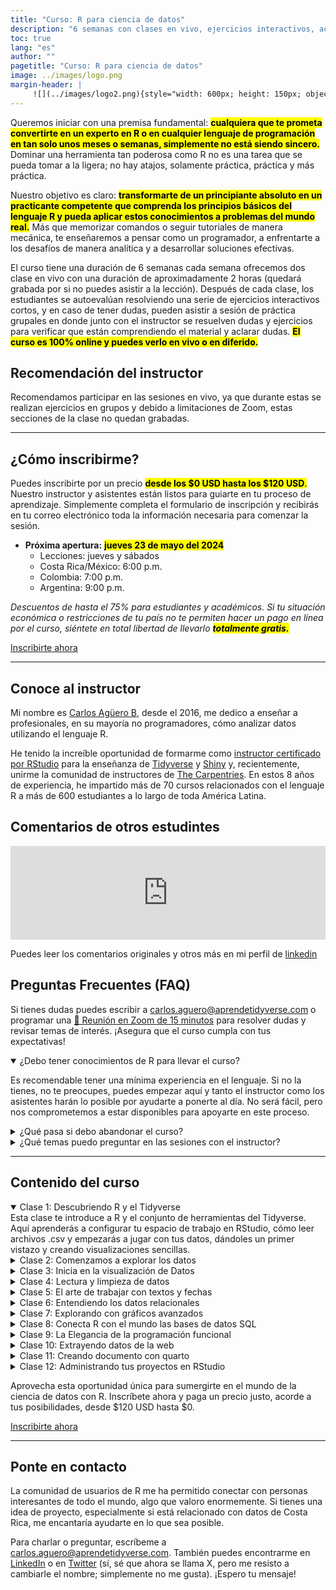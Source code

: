 ```yaml
---
title: "Curso: R para ciencia de datos"
description: "6 semanas con clases en vivo, ejercicios interactivos, acceso desde $0 a $120 USD"
toc: true
lang: "es"
author: ""
pagetitle: "Curso: R para ciencia de datos"
image: ../images/logo.png
margin-header: |
     ![](../images/logo2.png){style="width: 600px; height: 150px; object-fit: cover;"}
---
```


Queremos iniciar con una premisa fundamental: <mark>**cualquiera que te prometa convertirte en un experto en R o en cualquier lenguaje de programación en tan solo unos meses o semanas, simplemente no está siendo sincero.**</mark> Dominar una herramienta tan poderosa como R no es una tarea que se pueda tomar a la ligera; no hay atajos, solamente práctica, práctica y más práctica.


Nuestro objetivo es claro: <mark>**transformarte de un principiante absoluto en un practicante competente que comprenda los principios básicos del lenguaje R y pueda aplicar estos conocimientos a problemas del mundo real.**</mark> Más que memorizar comandos o seguir tutoriales de manera mecánica, te enseñaremos a pensar como un programador, a enfrentarte a los desafíos de manera analítica y a desarrollar soluciones efectivas.


El curso tiene una duración de 6 semanas cada semana ofrecemos dos clase en vivo con una duración de aproximadamente 2 horas (quedará grabada por si no puedes asistir a la lección). Después de cada clase, los estudiantes se autoevalúan resolviendo una serie de ejercicios interactivos cortos, y en caso de tener dudas, pueden asistir a sesión de práctica grupales en donde junto con el instructor se resuelven dudas y ejercicios para verificar que están comprendiendo el material y aclarar dudas. <mark>**El curso es 100% online y puedes verlo en vivo o en diferido.**</mark>


::: {.callout-tip}
## Recomendación del instructor
Recomendamos participar en las sesiones en vivo, ya que durante estas se realizan ejercicios en grupos y debido a limitaciones de Zoom, estas secciones de la clase no quedan grabadas.
:::

---

## ¿Cómo inscribirme?

Puedes inscribirte por un precio <mark>**desde los $0 USD hasta los $120 USD**.</mark> Nuestro instructor y asistentes están listos para guiarte en tu proceso de aprendizaje. Simplemente completa el formulario de inscripción y recibirás en tu correo electrónico toda la información necesaria para comenzar la sesión.

+ **Próxima apertura:** <mark>**jueves 23 de mayo del 2024**</mark>
    + Lecciones: jueves y sábados
    + Costa Rica/México: 6:00 p.m. 
    + Colombia: 7:00 p.m. 
    + Argentina: 9:00 p.m.
    
*Descuentos de hasta el 75% para estudiantes y académicos. Si tu situación económica o restricciones de tu país no te permiten hacer un pago en línea por el curso, siéntete en total libertad de llevarlo <mark>**totalmente gratis.**</mark>*

[Inscribirte ahora](https://tally.so/r/woy9qe){.btn .btn-outline-primary .btn role="button"} 


---


## Conoce al instructor

Mi nombre es [Carlos Agüero B](www.linkedin.com/in/carlos-aguero-cr), desde el 2016, me dedico a enseñar a profesionales, en su mayoría no programadores, cómo analizar datos utilizando el lenguaje R. 

He tenido la increíble oportunidad de formarme como [instructor certificado por RStudio](https://education.rstudio.com/trainers/people/aguero+carlos/) para la enseñanza de [Tidyverse](https://www.tidyverse.org/) y [Shiny](https://shiny.posit.co/) y, recientemente, unirme la comunidad de instructores de [The Carpentries](https://carpentries.org/instructors/). En estos 8 años de experiencia, he impartido más de 70 cursos relacionados con el lenguaje R a más de 600 estudiantes a lo largo de toda América Latina. 

## Comentarios de otros estudintes

<script type="text/javascript" src="https://testimonial.to/js/iframeResizer.min.js"></script>
<iframe id='testimonialto-carousel-r-para-ciencia-de-datos-tag-all-light' src="https://embed-v2.testimonial.to/carousel/all/r-para-ciencia-de-datos?theme=light&autoplay=off&showmore=off&one-row=on&same-height=off&tag=all&arrowColor=9BA9B4" frameborder="0" scrolling="no" width="100%"></iframe>
<script type="text/javascript">iFrameResize({log: false, checkOrigin: false}, '#testimonialto-carousel-r-para-ciencia-de-datos-tag-all-light');</script>

Puedes leer los comentarios originales y otros más en mi perfil de [linkedin](https://www.linkedin.com/in/carlos-aguero-cr/details/recommendations/?detailScreenTabIndex=2)

## Preguntas Frecuentes (FAQ)

Si tienes dudas puedes escribir a <a href="mailto:carlos.aguero@aprendetidyverse.com">carlos.aguero@aprendetidyverse.com</a> o programar una [🎥 Reunión en Zoom de 15 minutos](https://cal.com/aprendetidyverse/15min) para resolver dudas y revisar temas de interés. ¡Asegura que el curso cumpla con tus expectativas!

<details open>
  <summary>¿Debo tener conocimientos de R para llevar el curso?</summary>
Es recomendable tener una mínima experiencia en el lenguaje. Si no la tienes, no te preocupes, puedes empezar aquí y tanto el instructor como los asistentes harán lo posible por ayudarte a ponerte al día. No será fácil, pero nos comprometemos a estar disponibles para apoyarte en este proceso.

</details>

<details>
  <summary>¿Qué pasa si debo abandonar el curso?</summary>
Entendemos que pueden surgir imprevistos. No te preocupes, puedes dejar el curso en cualquier momento y retomarlo en la siguiente apertura.

</details>



<details>
  <summary>¿Qué temas puedo preguntar en las sesiones con el instructor?</summary>
Los temas en las sesiones de seguimiento deben estar relacionados estrictamente con el contenido del curso. Si deseas revisar temas de tu trabajo o algún proyecto universitario, este no sería el espacio adecuado. Sin embargo, puedes escribir a carlos.aguero@aprendetidyverse.com y con gusto veremos cómo podemos ayudarte.

</details>




---

## Contenido del curso 

<details open>
  <summary> Clase 1: Descubriendo R y el Tidyverse</summary>
  Esta clase te introduce a R y el conjunto de herramientas del Tidyverse. Aquí aprenderás a configurar tu espacio de trabajo en RStudio, cómo leer archivos .csv y empezarás a jugar con tus datos, dándoles un primer vistazo y creando visualizaciones sencillas.
</details>


<details>
  <summary> Clase 2: Comenzamos a explorar los datos</summary>
  En esta clase, te adentrarás en el corazón de `dplyr` y `tidyr`, donde la magia de la manipulación de datos realmente sucede. Aprenderás a filtrar, seleccionar, y transformar tus datos para revelar las historias ocultas que tienen para contar.
</details>


<details>
  <summary> Clase 3: Inicia en la visualización de Datos</summary>
  Aquí, vas a llevar tus habilidades de visualización al siguiente nivel, usando `ggplot2` para crear tus primeros gráfico. Aprenderás sobre escalas, facetas, y cómo personalizar tus gráficos para que destaquen y se adapte a tus necesidades.
</details>

<details>
  <summary> Clase 4: Lectura y limpieza de datos</summary>
  Esta clase te enseñará a ser capaz de leer datos almacenados en `CSV`, `Excel`, `SPSS`, entre otros. Ya sea que estés trabajando con `texto`, `números`, `fechas`, o cualquier otro tipo, aprenderás las habilidades para manejarlos todos con eficiencia.
</details>

<details>
  <summary> Clase 5: El arte de trabajar con textos y fechas</summary>
Las **expresiones regulares** y el **manejo de fechas** pueden parecer hechizos complicados, pero después de esta clase, serán herramientas poderosas en tu arsenal. Aprenderás a limpiar y filtrar tus datos de manera eficiente con los paquetes `stringr` y `lubridate` convirtiendo el caos en orden con solo unas pocas líneas de código.
</details>


<details>
  <summary>Clase 6: Entendiendo los datos relacionales</summary>
En esta clase te enseña a unir diferentes conjuntos de datos para descubrir conexiones ocultas. Dominarás los `joins` y aprenderás sobre las `llaves` y las `relaciones`, lo que te permitirá combinar datos de fuentes diversas para obtener insights más profundos.
</details>

<details>
  <summary>Clase 7: Explorando con gráficos avanzados</summary>
Con `ggplot2` y `plotly`, esta clase aprenderás a crear gráficos interactivos y explorar **datos geoespaciales**, llevando tus habilidades narrativas a nuevas dimensiones.
</details>

<details>
  <summary>Clase 8: Conecta R con el mundo las bases de datos SQL</summary>
Aquí, R se encuentra con el poder de las bases de datos SQL. Aprenderás a realizar consultas SQL directamente desde R, lo que te permite acceder a y manipular grandes conjuntos de datos almacenados en bases de datos de manera eficiente.
</details>

<details>
  <summary>Clase 9: La Elegancia de la programación funcional</summary>
Con `purrr`, transformarás tu enfoque de manejar datos. Aprenderás a escribir funciones personalizadas y a iterar sobre tus datos de formas que hacen que el código no solo sea más limpio, sino también más expresivo.
</details>

<details>
  <summary>Clase 10: Extrayendo datos de la web</summary>
El web scraping y las APIs abren un universo de datos disponibles en internet. Esta clase te equipará con las herramientas para recoger estos datos como `rvest` y `httr2`, permitiéndote responder preguntas que antes parecían inalcanzables.
</details>

<details>
  <summary>Clase 11: Creando documento con quarto</summary>
Con `Quarto`, aprenderás a combinar tu análisis con narrativas en reportes dinámicos, haciendo que tus hallazgos no solo sean comprensibles, sino también atractivos para tu audiencia. Es la habilidad de contar una historia cautivadora, donde los datos son los personajes principales.
</details>

<details>
  <summary>Clase 12: Administrando tus proyectos en RStudio</summary>
Finalmente, dominarás el arte de gestionar proyectos de datos con `Git`, `GitHub`, y entornos virtuales `renv.` Esto te asegura que tus proyectos sean reproducibles, colaborativos, y organizados.
</details>


Aprovecha esta oportunidad única para sumergirte en el mundo de la ciencia de datos con R. Inscríbete ahora y paga un precio justo, acorde a tus posibilidades, desde $120 USD hasta $0.


[Inscribirte ahora](https://tally.so/r/woy9qe){.btn .btn-outline-primary .btn role="button"} 


---

## Ponte en contacto

La comunidad de usuarios de R me ha permitido conectar con personas interesantes de todo el mundo, algo que valoro enormemente. Si tienes una idea de proyecto, especialmente si está relacionado con datos de Costa Rica, me encantaría ayudarte en lo que sea posible. 


Para charlar o preguntar, escríbeme a <a href="mailto:carlos.aguero@aprendetidyverse.com">carlos.aguero@aprendetidyverse.com</a>. También puedes encontrarme en [LinkedIn](https://www.linkedin.com/in/carlos-aguero-cr) o en [Twitter](https://twitter.com/dev_aguero) (sí, sé que ahora se llama X, pero me resisto a cambiarle el nombre; simplemente no me gusta). ¡Espero tu mensaje!

